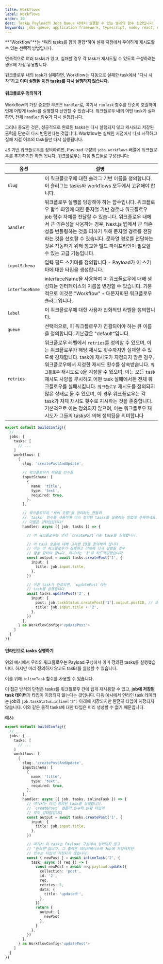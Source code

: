 ```yaml
---
title: Workflows
label: Workflows
order: 30
desc: Task는 Payload의 Jobs Queue 내에서 실행할 수 있는 별개의 함수 선언입니다.
keywords: jobs queue, application framework, typescript, node, react, nextjs
---
```


<Banner type="default">
  **"Workflow"**는 *여러 tasks를 함께 결합*하여 실패 지점에서 
  우아하게 재시도할 수 있는 선택적 방법입니다.
</Banner>

연속적으로 여러 tasks가 있고, 실패할 경우 각 task가 재시도될 수 있도록 구성하려는 경우에 가장 유용합니다.

워크플로우 내의 task가 실패하면, Workflow는 자동으로 실패한 task에서 "다시 시작"하고 **이미 실행된 이전 tasks를 다시 실행하지 않습니다**.

#### 워크플로우 정의하기

Workflow의 가장 중요한 부분은 `handler`로, 여기서 `runTask` 함수를 단순히 호출하여 언제 어떻게 tasks를 실행할지 선언할 수 있습니다. 워크플로우 내의 어떤 task가 실패하면, 전체 `handler` 함수가 다시 실행됩니다.

그러나 중요한 것은, 성공적으로 완료된 tasks는 다시 실행되지 않고 캐시되고 저장된 출력을 단순히 다시 반환한다는 것입니다. Workflow는 실패한 지점에서 다시 시작하고 실패 지점 이후의 task들만 다시 실행됩니다.

JS 기반 워크플로우를 정의하려면, Payload 구성의 `jobs.workflows` 배열에 워크플로우를 추가하기만 하면 됩니다. 워크플로우는 다음 필드들로 구성됩니다:

| 옵션            | 설명                                                                                                                                                                                                                                                                                                                                                                                                                                                                                                                                                                                                                                                                                      |
| --------------- | ----------------------------------------------------------------------------------------------------------------------------------------------------------------------------------------------------------------------------------------------------------------------------------------------------------------------------------------------------------------------------------------------------------------------------------------------------------------------------------------------------------------------------------------------------------------------------------------------------------------------------------------------------------------------------------------- |
| `slug`          | 이 워크플로우에 대한 슬러그 기반 이름을 정의합니다. 이 슬러그는 tasks와 workflows 모두에서 고유해야 합니다.                                                                                                                                                                                                                                                                                                                                                                                                                                                                                                                                                                        |
| `handler`       | 워크플로우 실행을 담당해야 하는 함수입니다. 워크플로우 함수 파일에 대한 문자열 기반 경로나 워크플로우 job 함수 자체를 전달할 수 있습니다. 워크플로우 내에서 큰 의존성을 사용하는 경우, Next.js 앱에서 큰 의존성을 번들링하는 것을 피하기 위해 문자열 경로를 전달하는 것을 선호할 수 있습니다. 문자열 경로를 전달하는 것은 작동하기 위해 정교한 빌드 파이프라인이 필요할 수 있는 고급 기능입니다.                                                                                                                                                                                                        |
| `inputSchema`   | 입력 필드 스키마를 정의합니다 - Payload가 이 스키마에 대한 타입을 생성합니다.                                                                                                                                                                                                                                                                                                                                                                                                                                                                                                                                                                                                      |
| `interfaceName` | interfaceName을 사용하여 이 워크플로우에 대해 생성되는 인터페이스의 이름을 변경할 수 있습니다. 기본적으로 이것은 "Workflow" + 대문자화된 워크플로우 슬러그입니다.                                                                                                                                                                                                                                                                                                                                                                                                                                                                                                           |
| `label`         | 이 워크플로우에 대한 사용자 친화적인 라벨을 정의합니다.                                                                                                                                                                                                                                                                                                                                                                                                                                                                                                                                                                                                                            |
| `queue`         | 선택적으로, 이 워크플로우가 연결되어야 하는 큐 이름을 정의합니다. 기본값은 "default"입니다.                                                                                                                                                                                                                                                                                                                                                                                                                                                                                                                                                                               |
| `retries`       | 워크플로우 레벨에서 `retries`를 정의할 수 있으며, 이는 워크플로우가 해당 재시도 횟수까지만 실패할 수 있도록 강제합니다. task에 재시도가 지정되지 않은 경우, 워크플로우에서 지정한 재시도 횟수를 상속받습니다. `워크플로우` 재시도로 `0`을 지정할 수 있으며, 이는 모든 `task` 재시도 사양을 무시하고 어떤 task 실패에서든 전체 워크플로우를 실패시킵니다. `워크플로우` 재시도를 정의되지 않은 상태로 둘 수 있으며, 이 경우 워크플로우는 각 task가 자체 재시도 횟수로 지시하는 것을 존중합니다. 기본적으로 이는 정의되지 않으며, 이는 워크플로우 재시도가 그들의 tasks에 의해 정의됨을 의미합니다 |예시:

```ts
export default buildConfig({
  // ...
  jobs: {
    tasks: [
      // ...
    ]
    workflows: [
      {
        slug: 'createPostAndUpdate',

        // 워크플로우가 허용할 인수들
        inputSchema: [
          {
            name: 'title',
            type: 'text',
            required: true,
          },
        ],

        // 워크플로우의 "제어 흐름"을 정의하는 핸들러
        // `tasks` 인수를 사용하여 미리 정의된 tasks를 실행하는 방법에 주목하세요.
        // 이들은 강타입입니다!
        handler: async ({ job, tasks }) => {

          // 이 워크플로우는 먼저 `createPost`라는 task를 실행합니다.

          // 이 task 호출에 대해 고유한 ID를 정의해야 합니다
          // 이는 이 워크플로우가 실패하고 미래에 다시 실행될 경우
          // 항상 같아야 합니다. 여기서는 '1'로 하드코딩했습니다
          const output = await tasks.createPost('1', {
            input: {
              title: job.input.title,
            },
          })

          // 이전 task가 완료되면, `updatePost`라는 
          // task를 실행합니다
          await tasks.updatePost('2', {
            input: {
              post: job.taskStatus.createPost['1'].output.postID, // 또는 output.postID
              title: job.input.title + '2',
            },
          })
        },
      } as WorkflowConfig<'updatePost'>
    ]
  }
})
```

#### 인라인으로 tasks 실행하기

위의 예시에서 우리의 워크플로우는 Payload 구성에서 이미 정의된 tasks를 실행했습니다. 하지만 미리 정의하지 않고도 tasks를 실행할 수 있습니다.

이를 위해 `inlineTask` 함수를 사용할 수 있습니다.

이 접근 방식의 단점은 tasks를 워크플로우 간에 쉽게 재사용할 수 없고, **job에 저장된 task 데이터**가 타입이 지정되지 않는다는 것입니다. 다음 예시에서 인라인 task 데이터는 job의 `job.taskStatus.inline['2']` 아래에 저장되지만 완전히 타입이 지정되지 않습니다. 이와 같은 동적 tasks에 대한 타입은 미리 생성할 수 없기 때문입니다.

예시:

```ts
export default buildConfig({
  // ...
  jobs: {
    tasks: [
      // ...
    ]
    workflows: [
      {
        slug: 'createPostAndUpdate',
        inputSchema: [
          {
            name: 'title',
            type: 'text',
            required: true,
          },
        ],
        handler: async ({ job, tasks, inlineTask }) => {
          // 여기서는 미리 정의된 task를 실행합니다.
          // `createPost` 핸들러 인수와 반환 타입이
          // 모두 강타입입니다
          const output = await tasks.createPost('1', {
            input: {
              title: job.input.title,
            },
          })

          // 여기서 이 task는 Payload 구성에서 정의되지 않고
          // "인라인"입니다. 그 출력은 데이터베이스의 Job에 저장되지만
          // 인수는 타입이 지정되지 않습니다.
          const { newPost } = await inlineTask('2', {
            task: async ({ req }) => {
              const newPost = await req.payload.update({
                collection: 'post',
                id: '2',
                req,
                retries: 3,
                data: {
                  title: 'updated!',
                },
              })
              return {
                output: {
                  newPost
                },
              }
            },
          })
        },
      } as WorkflowConfig<'updatePost'>
    ]
  }
})
```